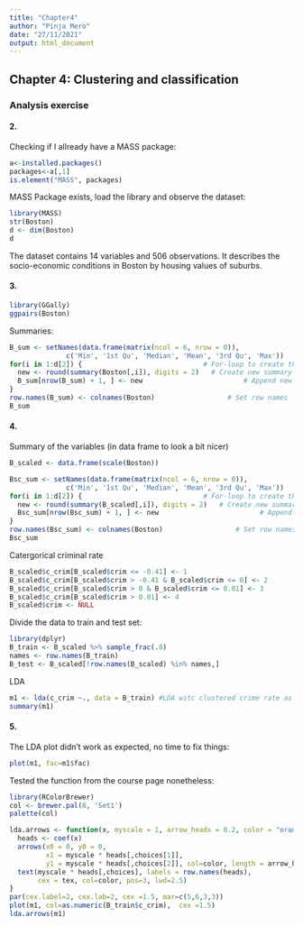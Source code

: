 ```yaml
---
title: "Chapter4"
author: "Pinja Mero"
date: "27/11/2021"
output: html_document
---
```




## Chapter 4: Clustering and classification

### Analysis exercise

#### 2.
 Checking if I allready have a MASS package:
```r
a<-installed.packages()
packages<-a[,1] 
is.element("MASS", packages)
```
 
MASS Package exists, load the library and observe the dataset:
```r
library(MASS)
str(Boston)
d <- dim(Boston)
d
```

The dataset contains 14 variables and 506 observations. It describes the socio-economic conditions in Boston by housing values of suburbs.


#### 3.

```r
library(GGally)
ggpairs(Boston)
```


Summaries:
```r
B_sum <- setNames(data.frame(matrix(ncol = 6, nrow = 0)), 
              c('Min', '1st Qu', 'Median', 'Mean', '3rd Qu', 'Max'))     #set the empty data frame
for(i in 1:d[2]) {                              # For-loop to create the 14 summary rows
  new <- round(summary(Boston[,i]), digits = 2)   # Create new summary row
  B_sum[nrow(B_sum) + 1, ] <- new                         # Append new row
}
row.names(B_sum) <- colnames(Boston)                  # Set row names
B_sum
```

#### 4.
Summary of the variables (in data frame to look a bit nicer)
```r
B_scaled <- data.frame(scale(Boston))

Bsc_sum <- setNames(data.frame(matrix(ncol = 6, nrow = 0)), 
              c('Min', '1st Qu', 'Median', 'Mean', '3rd Qu', 'Max'))     #set the empty data frame
for(i in 1:d[2]) {                              # For-loop to create the 14 summary rows
  new <- round(summary(B_scaled[,i]), digits = 2)   # Create new summary row
  Bsc_sum[nrow(Bsc_sum) + 1, ] <- new                         # Append new row
}
row.names(Bsc_sum) <- colnames(Boston)                  # Set row names
Bsc_sum
```


Catergorical criminal rate
```r
B_scaled$c_crim[B_scaled$crim <= -0.41] <- 1
B_scaled$c_crim[B_scaled$crim > -0.41 & B_scaled$crim <= 0] <- 2
B_scaled$c_crim[B_scaled$crim > 0 & B_scaled$crim <= 0.01] <- 3
B_scaled$c_crim[B_scaled$crim > 0.01] <- 4
B_scaled$crim <- NULL
```

Divide the data to train and test set:
```r
library(dplyr)
B_train <- B_scaled %>% sample_frac(.8)
names <- row.names(B_train)
B_test <- B_scaled[!row.names(B_scaled) %in% names,]
```

LDA
```r
m1 <- lda(c_crim ~., data = B_train) #LDA witc clustered crime rate as target
summary(m1)
```
#### 5.

The LDA plot didn't work as expected, no time to fix things:
```r
plot(m1, fac=m1$fac)
```
Tested the function from the course page nonetheless:
```r
library(RColorBrewer)
col <- brewer.pal(8, 'Set1')
palette(col)

lda.arrows <- function(x, myscale = 1, arrow_heads = 0.2, color = "orange", tex = 2, choices = c(1,2), lwd= 2){
  heads <- coef(x)
  arrows(x0 = 0, y0 = 0, 
         x1 = myscale * heads[,choices[1]], 
         y1 = myscale * heads[,choices[2]], col=color, length = arrow_heads, lwd=2)
  text(myscale * heads[,choices], labels = row.names(heads), 
       cex = tex, col=color, pos=3, lwd=2.5)
}
par(cex.label=2, cex.lab=2, cex =1.5, mar=c(5,6,3,3))
plot(m1, col=as.numeric(B_train$c_crim),  cex =1.5)
lda.arrows(m1)
```

